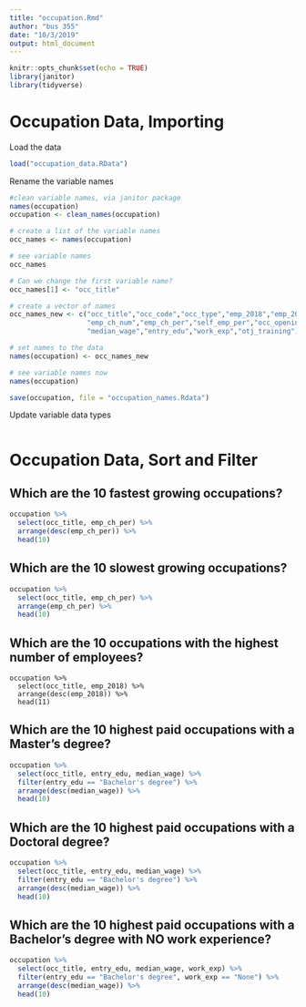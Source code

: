 ```yaml
---
title: "occupation.Rmd"
author: "bus 355"
date: "10/3/2019"
output: html_document
---
```


```r
knitr::opts_chunk$set(echo = TRUE)
library(janitor)
library(tidyverse)

```

# Occupation Data, Importing

Load the data
```r
load("occupation_data.RData")

```

Rename the variable names
```r
#clean variable names, via janitor package
names(occupation)
occupation <- clean_names(occupation)

# create a list of the variable names
occ_names <- names(occupation)

# see variable names
occ_names

# Can we change the first variable name?
occ_names[1] <- "occ_title"

# create a vector of names
occ_names_new <- c("occ_title","occ_code","occ_type","emp_2018","emp_2028",
                   "emp_ch_num","emp_ch_per","self_emp_per","occ_openings",
                   "median_wage","entry_edu","work_exp","otj_training")

# set names to the data
names(occupation) <- occ_names_new

# see variable names now
names(occupation)

save(occupation, file = "occupation_names.Rdata")

```


Update variable data types
```r

```


# Occupation Data, Sort and Filter

## Which are the 10 fastest growing occupations?
```r
occupation %>%
  select(occ_title, emp_ch_per) %>%
  arrange(desc(emp_ch_per)) %>%
  head(10)
```


## Which are the 10 slowest growing occupations?
```r
occupation %>%
  select(occ_title, emp_ch_per) %>%
  arrange(emp_ch_per) %>%
  head(10)

```

## Which are the 10 occupations with the highest number of employees?
```{recho=FALSE}
occupation %>%
  select(occ_title, emp_2018) %>%
  arrange(desc(emp_2018)) %>%
  head(11)

```

## Which are the 10 highest paid occupations with a Master's degree?
```r
occupation %>%
  select(occ_title, entry_edu, median_wage) %>%
  filter(entry_edu == "Bachelor's degree") %>%
  arrange(desc(median_wage)) %>%
  head(10)
```

## Which are the 10 highest paid occupations with a Doctoral degree?
```r
occupation %>%
  select(occ_title, entry_edu, median_wage) %>%
  filter(entry_edu == "Bachelor's degree") %>%
  arrange(desc(median_wage)) %>%
  head(10)

```

## Which are the 10 highest paid occupations with a Bachelor's degree with NO work experience?
```r
occupation %>%
  select(occ_title, entry_edu, median_wage, work_exp) %>%
  filter(entry_edu == "Bachelor's degree", work_exp == "None") %>%
  arrange(desc(median_wage)) %>%
  head(10)
```
